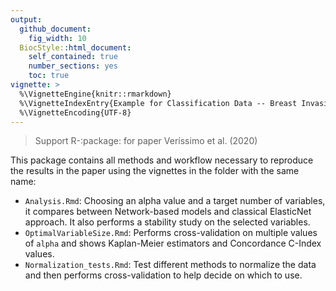 ```yaml
---
output:
  github_document:
    fig_width: 10
  BiocStyle::html_document:
    self_contained: true
    number_sections: yes
    toc: true
vignette: >
  %\VignetteEngine{knitr::rmarkdown}
  %\VignetteIndexEntry{Example for Classification Data -- Breast Invasive Carcinoma}
  %\VignetteEncoding{UTF-8}
---
```


> Support R-:package: for paper Veríssimo et al. (2020)

This package contains all methods and workflow necessary to reproduce the results in the paper using the vignettes in the folder with the same name:

* `Analysis.Rmd`: Choosing an alpha value and a target number of variables, it compares between Network-based models and classical ElasticNet approach. It also performs a stability study on the selected variables.
* `OptimalVariableSize.Rmd`: Performs cross-validation on multiple values of `alpha` and shows Kaplan-Meier estimators and Concordance C-Index values.
* `Normalization_tests.Rmd`: Test different methods to normalize the data and then performs cross-validation to help decide on which to use.
